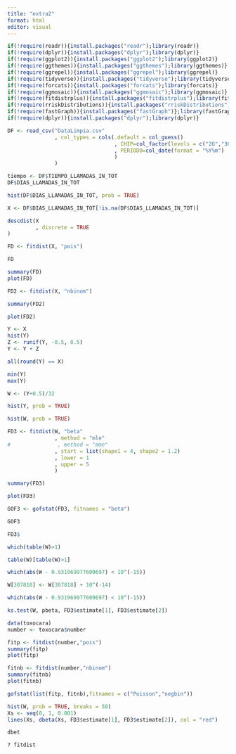 ```yaml
---
title: "extra2"
format: html
editor: visual
---
```


```r
if(!require(readr)){install.packages("readr");library(readr)}
if(!require(dplyr)){install.packages("dplyr");library(dplyr)}
if(!require(ggplot2)){install.packages("ggplot2");library(ggplot2)}
if(!require(ggthemes)){install.packages("ggthemes");library(ggthemes)}
if(!require(ggrepel)){install.packages("ggrepel");library(ggrepel)}
if(!require(tidyverse)){install.packages("tidyverse");library(tidyverse)}
if(!require(forcats)){install.packages("forcats");library(forcats)}
if(!require(ggmosaic)){install.packages("ggmosaic");library(ggmosaic)}
if(!require(fitdistrplus)){install.packages("fitdistrplus");library(fitdistrplus)}
if(!require(rriskDistributions)){install.packages("rriskDistributions");library(rriskDistributions)}
if(!require(fastGraph)){install.packages("fastGraph")};library(fastGraph)
if(!require(dplyr)){install.packages("dplyr");library(dplyr)}
```


```r
DF <- read_csv("DataLimpia.csv"
               , col_types = cols(.default = col_guess()
                                  , CHIP=col_factor(levels = c("2G","3G","4G"))
                                  , PERIODO=col_date(format = "%Y%m")
                                  )
               )
```

```r
tiempo <- DF$TIEMPO_LLAMADAS_IN_TOT
DF$DIAS_LLAMADAS_IN_TOT
```

```r
hist(DF$DIAS_LLAMADAS_IN_TOT, prob = TRUE)
```

```r
X <- DF$DIAS_LLAMADAS_IN_TOT[!is.na(DF$DIAS_LLAMADAS_IN_TOT)]

descdist(X
         , discrete = TRUE
)
```

```r
FD <- fitdist(X, "pois")
```
```r
FD
```
```r
summary(FD)
plot(FD)
```

```r
FD2 <- fitdist(X, "nbinom")
```
```r
summary(FD2)
```

```r
plot(FD2)
```

```r
Y <- X
hist(Y)
Z <- runif(Y, -0.5, 0.5)
Y <- Y + Z
```

```r
all(round(Y) == X) 
```

```r
min(Y)
max(Y)
```

```r
W <- (Y+0.5)/32
```

```r
hist(Y, prob = TRUE)
```

```r
hist(W, prob = TRUE)
```






```r
FD3 <- fitdist(W, "beta"
               , method = "mle"
#               , method = "mme"
               , start = list(shape1 = 4, shape2 = 1.2)
               , lower = 1
               , upper = 5
               )
```


```r
summary(FD3)
```
```r
plot(FD3)
```
```r
GOF3 <- gofstat(FD3, fitnames = "beta")
```

```r
GOF3
```

```r
FD3$
```

```r
which(table(W)>1)
```

```r
table(W)[table(W)>1]
```

```r
which(abs(W - 0.931969977609697) < 10^(-15))
```

```r
W[307818] <- W[307818] + 10^(-14)
```

```r
which(abs(W - 0.931969977609697) < 10^(-15))
```


```r
ks.test(W, pbeta, FD3$estimate[1], FD3$estimate[2])
```


```r
data(toxocara)
number <- toxocara$number

fitp <- fitdist(number,"pois")
summary(fitp)
plot(fitp)

fitnb <- fitdist(number,"nbinom")
summary(fitnb)
plot(fitnb)

gofstat(list(fitp, fitnb),fitnames = c("Poisson","negbin"))

```



```r
hist(W, prob = TRUE, breaks = 50)
Xs <- seq(0, 1, 0.001)
lines(Xs, dbeta(Xs, FD3$estimate[1], FD3$estimate[2]), col = "red")
```


```r
dbet
```


```r
? fitdist
```

